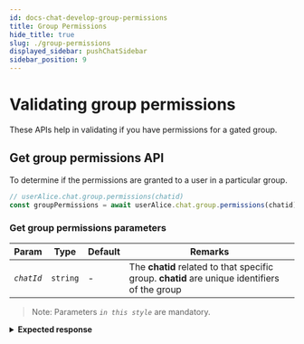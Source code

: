 ```yaml
---
id: docs-chat-develop-group-permissions
title: Group Permissions
hide_title: true
slug: ./group-permissions
displayed_sidebar: pushChatSidebar
sidebar_position: 9
---
```


# Validating group permissions

These APIs help in validating if you have permissions for a gated group.


<head>
  <title>Group Permissions | Push Chat | Push Documentation</title>
</head>



## Get group permissions API
To determine if the permissions are granted to a user in a particular group.

<Tabs className="codetabs" groupId="code-examples">
  <TabItem value="js" attributes={{className: "codetab js"}} default>
    

  ```typescript
  // userAlice.chat.group.permissions(chatid)
  const groupPermissions = await userAlice.chat.group.permissions(chatid);
  ```

  </TabItem>
</Tabs>

### Get group permissions parameters

| Param    | Type     | Default | Remarks      |
| -------- | -------- | ------- | ------------ |
| _`chatId`_ | `string` | -       | The **chatid** related to that specific group. **chatid** are unique identifiers of the group |

> Note: Parameters _`in this style`_ are mandatory.

<details>

  <summary><b>Expected response</b></summary>

```typescript
{
  entry: true,
  chat: true,
  rules: { entry: { conditions: [] }, chat: { conditions: [] } }
}
```

| Param   | Type      | Remarks                                               |
| ------- | --------- | ----------------------------------------------------- |
| `entry` | `boolean` | Refers if the Profile has access to enter the group   |
| `chat`  | `boolean` | Refers if the Profile has access to chat in the group |
| `rules` | `object`  | Moderation rules of the group                         |

</details>

